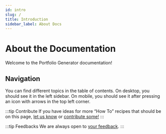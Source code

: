 ```yaml
---
id: intro
slug: /
title: Introduction
sidebar_label: About Docs
---
```


# About the Documentation

Welcome to the Portfolio Generator documentation!

## Navigation

You can find different topics in the table of contents. On desktop, you should see it in the left sidebar. On mobile, you should see it after pressing an icon with arrows in the top left corner.

:::tip Contribute
If you have ideas for more “How To” recipes that should be on this page, [let us know](https://github.com/cybersaksham/portfolio-generator/issues) or [contribute some!](https://github.com/cybersaksham/portfolio-generator/tree/master/docusaurus/docs)
:::

:::tip Feedbacks
We are always open to [your feedback](https://github.com/cybersaksham/portfolio-generator/issues).
:::
